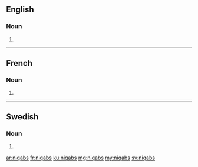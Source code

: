 ==English==

===Noun===
{{head|en|noun plural form}}

# {{plural of|lang=en|niqab}}

----

==French==

===Noun===
{{head|fr|noun plural form|g=?}}

# {{plural of|lang=fr|niqab}}

----

==Swedish==

===Noun===
{{head|sv|noun form}}

# {{sv-noun-form-indef-gen|niqab}}

[[ar:niqabs]]
[[fr:niqabs]]
[[ku:niqabs]]
[[mg:niqabs]]
[[my:niqabs]]
[[sv:niqabs]]